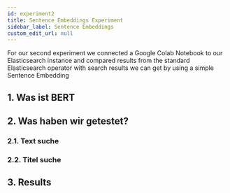 ```yaml
---
id: experiment2
title: Sentence Embeddings Experiment
sidebar_label: Sentence Embeddings
custom_edit_url: null
---
```


For our second experiment we connected a Google Colab Notebook to our Elasticsearch instance and compared results from the standard Elasticsearch operator with search results we can get by using a simple Sentence Embedding 

## 1. Was ist BERT


## 2. Was haben wir getestet?


### 2.1. Text suche


### 2.2. Titel suche

## 3. Results